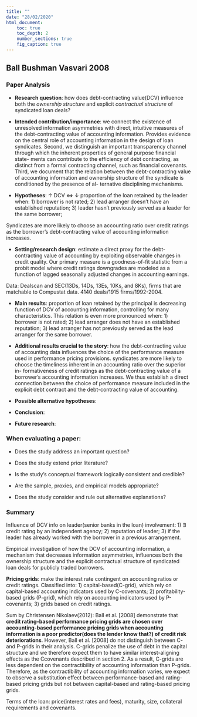 ---
title: ""
date: "28/02/2020"
html_document:
    toc: true
    toc_depth: 2
    number_sections: true
    fig_caption: true
---
## Ball Bushman Vasvari 2008{.tabset}

### Paper Analysis

-   **Research question**: how does debt-contracting value(DCV) influence both the *ownership structure* and explicit *contractual structure* of syndicated loan deals?

-   **Intended contribution/importance**: we connect the existence of unresolved information asymmetries with direct, intuitive measures of the debt-contracting value of accounting information. Provides evidence on the central role of accounting information in the design of loan syndicates. Second, we distinguish an important transparency channel through which the inherent properties of general purpose financial state- ments can contribute to the efficiency of debt contracting, as distinct from a formal contracting channel, such as financial covenants. Third, we document that the relation between the debt-contracting value of accounting information and ownership structure of the syndicate is conditioned by the presence of al- ternative disciplining mechanisms.

-   **Hypotheses**: $\uparrow$ DCV $\iff$ $\downarrow$ proportion of the loan retained by the leader when: 1) borrower is not rated; 2) lead arranger doesn't have an established reputation; 3) leader hasn't previously served as a leader for the same borrower;

Syndicates are more likely to choose an accounting ratio over credit ratings as the borrower's debt-contracting value of accounting information increases.

-   **Setting/research design**: estimate a direct proxy for the debt-contracting value of accounting by exploiting observable changes in credit quality. Our primary measure is a goodness-of-fit statistic from a probit model where credit ratings downgrades are modeled as a function of lagged seasonally adjusted changes in accounting earnings. 

Data: Dealscan and SEC(13Ds, 14Ds, 13Es, 10Ks, and 8Ks), firms that are matchable to Compustat data. 4140 deals/1915 firms/1992-2004.

-   **Main results**: proportion of loan retained by the principal is decreasing function of DCV of accounting information, controlling for many characteristics. This relation is even more pronounced when: 1) borrower is not rated; 2) lead arranger does not have an established reputation; 3) lead arranger has not previously served as the lead arranger for the same borrower.

-   **Additional results crucial to the story**: how the debt-contracting value of accounting data influences the choice of the performance measure used in performance pricing provisions. syndicates are more likely to choose the timeliness inherent in an accounting ratio over the superior in- formativeness of credit ratings as the debt-contracting value of a borrower’s accounting information increases. We thus establish a direct connection between the choice of performance measure included in the explicit debt contract and the debt-contracting value of accounting.

- **Possible alternative hypotheses**: 

-   **Conclusion**: 

- **Future research**:  

### When evaluating a paper:

- Does the study address an important question?

- Does the study extend prior literature?

- Is the study's conceptual framework logically consistent and credible?

- Are the sample, proxies, and empirical models appropriate?

- Does the study consider and rule out alternative explanations?

### Summary

Influence of DCV info on leader(senior banks in the loan) involvement: 1) $\exists$ credit rating by an independent agency; 2) reputation of leader; 3) if the leader has already worked with the borrower in a previous arrangement.  

Empirical investigation of how the DCV of accounting information, a mechanism that decreases information asymmetries, influences both the ownership structure and the explicit contractual structure of syndicated loan deals for publicly traded borrowers. 

**Pricing grids**: make the interest rate contingent on accounting ratios or credit ratings. Classified into: 1) capital-based(C-grid), which rely on capital-based accounting indicators used by C-covenants; 2) profitability-based grids (P-grid), which rely on accounting indicators used by P-covenants; 3) grids based on credit ratings.  

Sum by Christensen Nikolaev(2012): Ball et al. [2008] demonstrate that **credit rating–based performance pricing grids are chosen over accounting-based performance pricing grids when accounting information is a poor predictor(does the lender know that?) of credit risk deteriorations**. However, Ball et al. [2008] do not distinguish between C- and P-grids in their analysis. C-grids penalize the use of debt in the capital structure and we therefore expect them to have similar interest-aligning effects as the Ccovenants described in section 2. As a result, C-grids are less dependent on the contractibility of accounting information than P-grids. Therefore, as the contractibility of accounting information varies, we expect to observe a substitution effect between performance-based and rating-based pricing grids but not between capital-based and rating-based pricing grids.

Terms of the loan: price(interest rates and fees), maturity, size, collateral requirements and covenants. 





